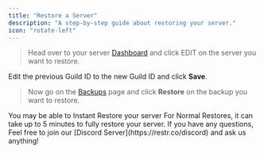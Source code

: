 ```yaml
---
title: "Restore a Server"
description: "A step-by-step guide about restoring your server."
icon: "rotate-left"
---
```


> Head over to your server [Dashboard](https://restorecord.com/dashboard/servers) and click EDIT on the server you want to restore.

Edit the previous Guild ID to the new Guild ID and click **Save**.

> Now go on the [Backups](https://restorecord.com/dashboard/backups) page and click **Restore** on the backup you want to restore.

<Note>
    You may be able to Instant Restore your server
</Note>

<Warning>
    For Normal Restores, it can take up to 5 minutes to fully restore your server.
</Warning>

<Info>
  <Card title="Any Questions?" icon="question" href="https://restr.co/discord">
    If you have any questions, Feel free to join our [Discord Server](https://restr.co/discord) and ask us anything!
  </Card>
</Info>